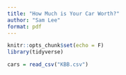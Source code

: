---
title: "How Much is Your Car Worth?"
author: "Sam Lee"
format: pdf
---

```{r setup, include=FALSE}
knitr::opts_chunk$set(echo = F)
library(tidyverse)

cars = read_csv("KBB.csv")
```





